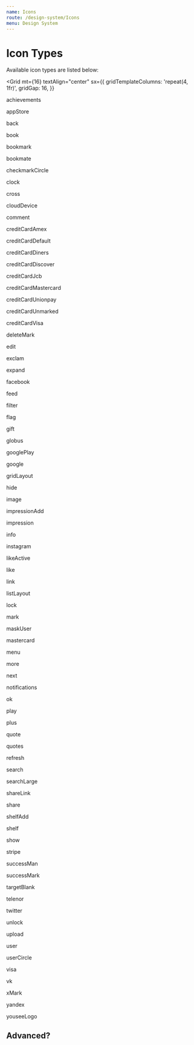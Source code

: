 ```yaml
---
name: Icons
route: /design-system/Icons
menu: Design System
---
```




# Icon Types

Available icon types are listed below:

<Grid
  mt={16}
  textAlign="center"
  sx={{
    gridTemplateColumns: 'repeat(4, 1fr)',
    gridGap: 16,
  }}
>
  <span>achievements</span>
  <Icon name="achievements" height="20px" width="20px" />

  <span>appStore</span>
  <Icon name="appStore" height="20px" width="20px" />

  <span>back</span>
  <Icon name="back" height="20px" width="20px" />

  <span>book</span>
  <Icon name="book" height="20px" width="20px"/>

  <span>bookmark</span>
  <Icon name="bookmark" height="20px" width="20px"/>

  <span>bookmate</span>
  <Icon name="bookmate" height="20px" width="20px"/>

  <span>checkmarkCircle</span>
  <Icon name="checkmarkCircle" height="20px" width="20px"/>

  <span>clock</span>
  <Icon name="clock" height="20px" width="20px"/>

  <span>cross</span>
  <Icon name="cross" height="20px" width="20px"/>

  <span>cloudDevice</span>
  <Icon name="cloudDevice" height="20px" width="20px"/>

  <span>comment</span>
  <Icon name="comment" height="20px" width="20px"/>

  <span>creditCardAmex</span>
  <Icon name="creditCardAmex" height="20px" width="20px"/>

  <span>creditCardDefault</span>
  <Icon name="creditCardDefault" height="20px" width="20px"/>

  <span>creditCardDiners</span>
  <Icon name="creditCardDiners" height="20px" width="20px"/>

  <span>creditCardDiscover</span>
  <Icon name="creditCardDiscover" height="20px" width="20px"/>

  <span>creditCardJcb</span>
  <Icon name="creditCardJcb" height="20px" width="20px"/>

  <span>creditCardMastercard</span>
  <Icon name="creditCardMastercard" height="20px" width="20px"/>

  <span>creditCardUnionpay</span>
  <Icon name="creditCardUnionpay" height="20px" width="20px"/>

  <span>creditCardUnmarked</span>
  <Icon name="creditCardUnmarked" height="20px" width="20px"/>

  <span>creditCardVisa</span>
  <Icon name="creditCardVisa" height="20px" width="20px"/>

  <span>deleteMark</span>
  <Icon name="deleteMark" height="20px" width="20px"/>

  <span>edit</span>
  <Icon name="edit" height="20px" width="20px"/>

  <span>exclam</span>
  <Icon name="exclam" height="20px" width="20px"/>

  <span>expand</span>
  <Icon name="expand" height="20px" width="20px"/>

  <span>facebook</span>
  <Icon name="facebook" height="20px" width="20px"/>

  <span>feed</span>
  <Icon name="feed" height="20px" width="20px"/>

  <span>filter</span>
  <Icon name="filter" height="20px" width="20px"/>

  <span>flag</span>
  <Icon name="flag" height="20px" width="20px"/>

  <span>gift</span>
  <Icon name="gift" height="20px" width="20px"/>

  <span>globus</span>
  <Icon name="globus" height="20px" width="20px"/>

  <span>googlePlay</span>
  <Icon name="googlePlay" height="20px" width="20px"/>

  <span>google</span>
  <Icon name="google" height="20px" width="20px"/>

  <span>gridLayout</span>
  <Icon name="gridLayout" height="20px" width="20px"/>

  <span>hide</span>
  <Icon name="hide" height="20px" width="20px"/>

  <span>image</span>
  <Icon name="image" height="20px" width="20px"/>

  <span>impressionAdd</span>
  <Icon name="impressionAdd" height="20px" width="20px"/>

  <span>impression</span>
  <Icon name="impression" height="20px" width="20px"/>

  <span>info</span>
  <Icon name="info" height="20px" width="20px"/>

  <span>instagram</span>
  <Icon name="instagram" height="20px" width="20px"/>

  <span>likeActive</span>
  <Icon name="likeActive" height="20px" width="20px"/>

  <span>like</span>
  <Icon name="like" height="20px" width="20px"/>

  <span>link</span>
  <Icon name="link" height="20px" width="20px"/>

  <span>listLayout</span>
  <Icon name="listLayout" height="20px" width="20px"/>

  <span>lock</span>
  <Icon name="lock" height="20px" width="20px"/>

  <span>mark</span>
  <Icon name="mark" height="20px" width="20px"/>

  <span>maskUser</span>
  <Icon name="maskUser" height="20px" width="20px"/>

  <span>mastercard</span>
  <Icon name="mastercard" height="20px" width="20px"/>

  <span>menu</span>
  <Icon name="menu" height="20px" width="20px"/>

  <span>more</span>
  <Icon name="more" height="20px" width="20px"/>

  <span>next</span>
  <Icon name="next" height="20px" width="20px"/>

  <span>notifications</span>
  <Icon name="notifications" height="20px" width="20px"/>

  <span>ok</span>
  <Icon name="ok" height="20px" width="20px"/>

  <span>play</span>
  <Icon name="play" height="20px" width="20px"/>

  <span>plus</span>
  <Icon name="plus" height="20px" width="20px"/>

  <span>quote</span>
  <Icon name="quote" height="20px" width="20px"/>

  <span>quotes</span>
  <Icon name="quotes" height="20px" width="20px"/>

  <span>refresh</span>
  <Icon name="refresh" height="20px" width="20px"/>

  <span>search</span>
  <Icon name="search" height="20px" width="20px"/>

  <span>searchLarge</span>
  <Icon name="searchLarge" height="20px" width="20px"/>

  <span>shareLink</span>
  <Icon name="shareLink" height="20px" width="20px"/>

  <span>share</span>
  <Icon name="share" height="20px" width="20px"/>

  <span>shelfAdd</span>
  <Icon name="shelfAdd" height="20px" width="20px"/>

  <span>shelf</span>
  <Icon name="shelf" height="20px" width="20px"/>

  <span>show</span>
  <Icon name="show" height="20px" width="20px"/>

  <span>stripe</span>
  <Icon name="stripe" height="20px" width="20px"/>

  <span>successMan</span>
  <Icon name="successMan" height="20px" width="20px"/>

  <span>successMark</span>
  <Icon name="successMark" height="20px" width="20px"/>

  <span>targetBlank</span>
  <Icon name="targetBlank" height="20px" width="20px"/>

  <span>telenor</span>
  <Icon name="telenor" height="20px" width="20px"/>

  <span>twitter</span>
  <Icon name="twitter" height="20px" width="20px"/>

  <span>unlock</span>
  <Icon name="unlock" height="20px" width="20px"/>

  <span>upload</span>
  <Icon name="upload" height="20px" width="20px"/>

  <span>user</span>
  <Icon name="user" height="20px" width="20px"/>

  <span>userCircle</span>
  <Icon name="userCircle" height="20px" width="20px"/>

  <span>visa</span>
  <Icon name="visa" height="20px" width="20px"/>

  <span>vk</span>
  <Icon name="vk" height="20px" width="20px"/>

  <span>xMark</span>
  <Icon name="xMark" height="20px" width="20px"/>

  <span>yandex</span>
  <Icon name="yandex" height="20px" width="20px"/>

  <span>youseeLogo</span>
  <Icon name="youseeLogo" height="20px" width="20px"/>

</Grid>


## Advanced?

<Playground>
  <Icon name="achievements" height="32px" width="32px" fill="bgOverlay" stroke="blue" />
  <Icon name="appStore" height="52px" width="52px" fill="brandBookmate" stroke="bgDefaultDark" />
  <Icon name="user" height="52px" width="52px" stroke="accentDark" />
</Playground>

